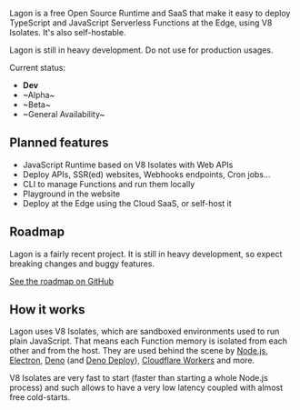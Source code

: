 
Lagon is a free Open Source Runtime and SaaS that make it easy to deploy TypeScript and JavaScript Serverless Functions at the Edge, using V8 Isolates. It's also self-hostable.

<Callout type="warning">
  Lagon is still in heavy development. Do not use for production usages.
</Callout>

Current status:

- **Dev**
- ~Alpha~
- ~Beta~
- ~General Availability~

## Planned features

- JavaScript Runtime based on V8 Isolates with Web APIs
- Deploy APIs, SSR(ed) websites, Webhooks endpoints, Cron jobs...
- CLI to manage Functions and run them locally
- Playground in the website
- Deploy at the Edge using the Cloud SaaS, or self-host it

## Roadmap

Lagon is a fairly recent project. It is still in heavy development, so expect breaking changes and buggy features.

[See the roadmap on GitHub](https://github.com/orgs/lagonapp/projects/1)

## How it works

Lagon uses V8 Isolates, which are sandboxed environments used to run plain JavaScript. That means each Function memory is isolated from each other and from the host. They are used behind the scene by [Node.js](https://nodejs.org/), [Electron](https://www.electronjs.org/), [Deno](https://deno.land/) (and [Deno Deploy](https://deno.com/deploy)), [Cloudflare Workers](https://workers.cloudflare.com/) and more.

V8 Isolates are very fast to start (faster than starting a whole Node.js process) and such allows to have a very low latency coupled with almost free cold-starts.
